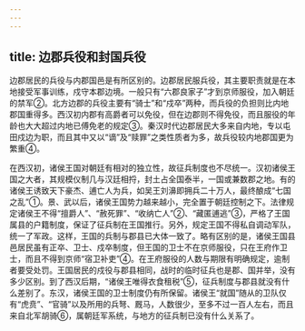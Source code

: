 ```yaml
---
---
---
```

title: 边郡兵役和封国兵役
---



边郡居民的兵役与内郡国邑是有所区别的。边郡居民服兵役，其主要职责就是在本地接受军事训练，戍守本郡边境。一般只有“六郡良家子”才到京师服役，加入朝廷的禁军②。北方边郡的兵役主要有“骑士”和“戍卒”两种，而兵役的负担则比内地郡国重得多。西汉初内郡有高爵者可以免役，但在边郡则不得免役，而且服役的年龄也大大超过内地已傅免老的规定③。秦汉时代边郡居民大多来自内地，专以屯田戍边为职，而且其中又以“谪”及“赎罪”之类性质者为多，故兵役较内地郡国更为繁重④。

在西汉初，诸侯王国对朝廷有相对的独立性，故征兵制度也不尽统一。汉初诸侯王国之大者，其规模仪制几与汉廷相捋，封土占全国泰半，一国或兼数郡之地。有的诸侯王诱致天下豪杰、逋亡人为兵，如吴王刘濞即拥兵二十万人，最终酿成“七国之乱”①。景、武以后，诸侯王国势力越来越小，完全置于朝廷控制之下。法律规定诸侯王不得“擅爵人”、“赦死罪”、“收纳亡人”②、“藏匿逋逃”③，严格了王国属县的户籍制度，保证了征兵制在王国推行。另外，规定王国不得私自调动军队，统一了军政。这样，王国的兵制与郡县已大体一致了。略有区别的是，诸侯王国县邑居民虽有正卒、卫士、戍卒制度，但王国的卫士不在京师服役，只在王府作卫士，而且不得到京师“宿卫补吏”④。在王府服役的人数与期限有明确规定，逾制者要受处罚。王国居民的戍役与郡县相同，战时的临时征兵也是郡、国并举，没有多少区别。到了西汉后期，“诸侯王唯得衣食租税”⑤，征兵制度与郡县就没有什么差别了。东汉，诸侯王国的卫士制度仍有所保留。诸侯王“就国”随从的卫队仅有“虎贲”、“官骑”以及所用的兵弩、厩马，人数很少，至多不过一百人左右，而且来自北军胡骑⑥，属朝廷军系统，与地方的征兵制已没有什么关系了。